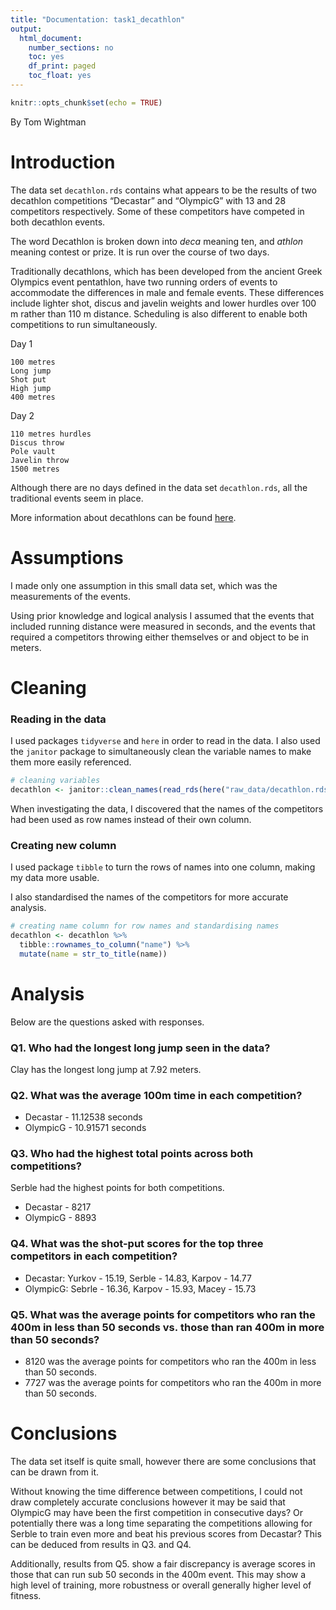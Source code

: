 ```yaml
---
title: "Documentation: task1_decathlon"
output:
  html_document: 
    number_sections: no
    toc: yes
    df_print: paged
    toc_float: yes
---
```


```r
knitr::opts_chunk$set(echo = TRUE)
```

By Tom Wightman

# Introduction

The data set `decathlon.rds` contains what appears to be the results of two decathlon competitions "Decastar" and "OlympicG" with 13 and 28 competitors respectively. Some of these competitors have competed in both decathlon events.

The word Decathlon is broken down into *deca* meaning ten, and *athlon* meaning contest or prize. It is run over the course of two days.

Traditionally decathlons, which has been developed from the ancient Greek Olympics event pentathlon, have two running orders of events to accommodate the differences in male and female events. These differences include lighter shot, discus and javelin weights and lower hurdles over 100 m rather than 110 m distance. Scheduling is also different to enable both competitions to run simultaneously.

Day 1

    100 metres
    Long jump
    Shot put
    High jump
    400 metres

Day 2

    110 metres hurdles
    Discus throw
    Pole vault
    Javelin throw
    1500 metres

Although there are no days defined in the data set `decathlon.rds`, all the traditional events seem in place.

More information about decathlons can be found [here](https://en.wikipedia.org/wiki/Decathlon).

# Assumptions

I made only one assumption in this small data set, which was the measurements of the events.

Using prior knowledge and logical analysis I assumed that the events that included running distance were measured in seconds, and the events that required a competitors throwing either themselves or and object to be in meters.

# Cleaning

### Reading in the data

I used packages `tidyverse` and `here` in order to read in the data. I also used the `janitor` package to simultaneously clean the variable names to make them more easily referenced.

```r
# cleaning variables
decathlon <- janitor::clean_names(read_rds(here("raw_data/decathlon.rds")))
```

When investigating the data, I discovered that the names of the competitors had been used as row names instead of their own column.

### Creating new column

I used package `tibble` to turn the rows of names into one column, making my data more usable.

I also standardised the names of the competitors for more accurate analysis.

```r
# creating name column for row names and standardising names
decathlon <- decathlon %>% 
  tibble::rownames_to_column("name") %>%
  mutate(name = str_to_title(name))
```

# Analysis

Below are the questions asked with responses.

### Q1. Who had the longest long jump seen in the data?

Clay has the longest long jump at 7.92 meters.

### Q2. What was the average 100m time in each competition?

-   Decastar - 11.12538 seconds
-   OlympicG - 10.91571 seconds

### Q3. Who had the highest total points across both competitions?

Serble had the highest points for both competitions.

-   Decastar - 8217\
-   OlympicG - 8893

### Q4. What was the shot-put scores for the top three competitors in each competition?

-   Decastar: Yurkov - 15.19, Serble - 14.83, Karpov - 14.77\
-   OlympicG: Sebrle - 16.36, Karpov - 15.93, Macey - 15.73

### Q5. What was the average points for competitors who ran the 400m in less than 50 seconds vs. those than ran 400m in more than 50 seconds?

-   8120 was the average points for competitors who ran the 400m in less than 50 seconds.
-   7727 was the average points for competitors who ran the 400m in more than 50 seconds.

# Conclusions

The data set itself is quite small, however there are some conclusions that can be drawn from it.

Without knowing the time difference between competitions, I could not draw completely accurate conclusions however it may be said that OlympicG may have been the first competition in consecutive days? Or potentially there was a long time separating the competitions allowing for Serble to train even more and beat his previous scores from Decastar? This can be deduced from results in Q3. and Q4.

Additionally, results from Q5. show a fair discrepancy is average scores in those that can run sub 50 seconds in the 400m event. This may show a high level of training, more robustness or overall generally higher level of fitness.
